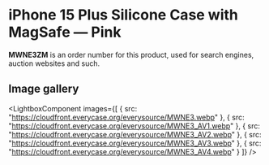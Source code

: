 
# iPhone 15 Plus Silicone Case with MagSafe — Pink

<Callout type='info' emoji='👉🏻'>**MWNE3ZM** is an order number for this product, used for search engines, auction websites and such.</Callout>

## Image gallery

<LightboxComponent
    images={[
      {
        src: "https://cloudfront.everycase.org/everysource/MWNE3.webp"
      },
      {
        src: "https://cloudfront.everycase.org/everysource/MWNE3_AV1.webp"
      },
      {
        src: "https://cloudfront.everycase.org/everysource/MWNE3_AV2.webp"
      },
      {
        src: "https://cloudfront.everycase.org/everysource/MWNE3_AV3.webp"
      },
      {
        src: "https://cloudfront.everycase.org/everysource/MWNE3_AV4.webp"
      }
    ]}
  />
